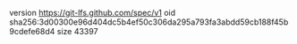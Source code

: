 version https://git-lfs.github.com/spec/v1
oid sha256:3d00300e96d404dc5b4ef50c306da295a793fa3abdd59cb188f45b9cdefe68d4
size 43397

